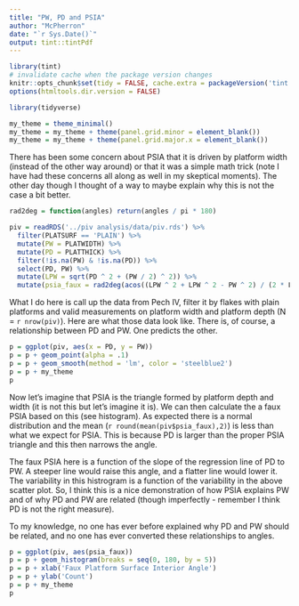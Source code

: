 ```yaml
---
title: "PW, PD and PSIA"
author: "McPherron"
date: "`r Sys.Date()`"
output: tint::tintPdf
---
```


```r
library(tint)
# invalidate cache when the package version changes
knitr::opts_chunk$set(tidy = FALSE, cache.extra = packageVersion('tint'), echo = FALSE, warning = FALSE, message = FALSE, comment = NA)
options(htmltools.dir.version = FALSE)

library(tidyverse)

my_theme = theme_minimal()
my_theme = my_theme + theme(panel.grid.minor = element_blank())
my_theme = my_theme + theme(panel.grid.major.x = element_blank())

```

There has been some concern about PSIA that it is driven by platform width (instead of the other way around) or that it was a simple math trick (note I have had these concerns all along as well in my skeptical moments).  The other day though I thought of a way to maybe explain why this is not the case a bit better.  

```r

rad2deg = function(angles) return(angles / pi * 180)

piv = readRDS('../piv analysis/data/piv.rds') %>%
  filter(PLATSURF == 'PLAIN') %>%
  mutate(PW = PLATWIDTH) %>%
  mutate(PD = PLATTHICK) %>%
  filter(!is.na(PW) & !is.na(PD)) %>%
  select(PD, PW) %>%
  mutate(LPW = sqrt(PD ^ 2 + (PW / 2) ^ 2)) %>%
  mutate(psia_faux = rad2deg(acos((LPW ^ 2 + LPW ^ 2 - PW ^ 2) / (2 * LPW * LPW))))

```

What I do here is call up the data from Pech IV, filter it by flakes with plain platforms and valid measurements on platform width and platform depth  (N = `r nrow(piv)`).  Here are what those data look like.  There is, of course, a relationship between PD and PW.  One predicts the other.


```r

p = ggplot(piv, aes(x = PD, y = PW))
p = p + geom_point(alpha = .1)
p = p + geom_smooth(method = 'lm', color = 'steelblue2')
p = p + my_theme
p

```

Now let's imagine that PSIA is the triangle formed by platform depth and width (it is not this but let's imagine it is).  We can then calculate the a faux PSIA based on this (see histogram).  As expected there is a normal distribution and the mean (`r round(mean(piv$psia_faux),2)`) is less than what we expect for PSIA.  This is because PD is larger than the proper PSIA triangle and this then narrows the angle.

The faux PSIA here is a function of the slope of the regression line of PD to PW.  A steeper line would raise this angle, and a flatter line would lower it.  The variability in this histrogram is a function of the variability in the above scatter plot.  So, I think this is a nice demonstration of how PSIA explains PW and of why PD and PW are related (though imperfectly - remember I think PD is not the right measure).

To my knowledge, no one has ever before explained why PD and PW should be related, and no one has ever converted these relationships to angles.

```r

p = ggplot(piv, aes(psia_faux))
p = p + geom_histogram(breaks = seq(0, 180, by = 5))
p = p + xlab('Faux Platform Surface Interior Angle')
p = p + ylab('Count')
p = p + my_theme
p

```


